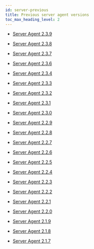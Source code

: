 ```yaml
---
id: server-previous
title: Previous server agent versions
toc_max_heading_level: 2
---
```


-   [Server Agent 2.3.9](server-2_3_9)

-   [Server Agent 2.3.8](server-2_3_8)

-   [Server Agent 2.3.7](server-2_3_7)

-   [Server Agent 2.3.6](server-2_3_6)

-   [Server Agent 2.3.4](server-2_3_4)

-   [Server Agent 2.3.3](server-2_3_3)

-   [Server Agent 2.3.2](server-2_3_2)

-   [Server Agent 2.3.1](server-2_3_1)

-   [Server Agent 2.3.0](server-2_3_0)

-   [Server Agent 2.2.9](server-2_2_9)

-   [Server Agent 2.2.8](server-2_2_8)

-   [Server Agent 2.2.7](server-2_2_7)

-   [Server Agent 2.2.6](server-2_2_6)

-   [Server Agent 2.2.5](server-2_2_5)

-   [Server Agent 2.2.4](server-2_2_4)

-   [Server Agent 2.2.3](server-2_2_3)

-   [Server Agent 2.2.2](server-2_2_2)

-   [Server Agent 2.2.1](server-2_2_1)

-   [Server Agent 2.2.0](server-2_2_0)

-   [Server Agent 2.1.9](server-2_1_9)

-   [Server Agent 2.1.8](server-2_1_8)

-   [Server Agent 2.1.7](server-2_1_7)
